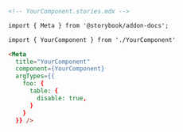 ```md
<!-- YourComponent.stories.mdx -->

import { Meta } from '@storybook/addon-docs';

import { YourComponent } from './YourComponent'

<Meta 
  title="YourComponent"
  component={YourComponent} 
  argTypes={{
    foo: {
      table: {
        disable: true,
      }
    }
  }} />
```
